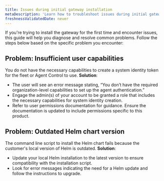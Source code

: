 ```yaml
---
title: Issues during initial gateway installation
metaDescription: 'Learn how to troubleshoot issues during initial gateway installation.'
freshnessValidatedDate: never
---
```


If you're trying to install the gateway for the first time and encounter issues, this guide will help you diagnose and resolve common problems. Follow the steps below based on the specific problem you encounter:

## Problem: Insufficient user capabilities
You do not have the necessary capabilities to create a system identity token for the fleet or Agent Control to use.
**Solution**:
- The user will see an error message stating, “You don’t have the required organization-level capabilities to set up the agent authentication.”
- Engage the admin(s) of your account to be granted a role that includes the necessary capabilities for system identity creation.
- Refer to user permissions documentation for guidance. Ensure the documentation is updated to include permissions specific to this product.

## Problem: Outdated Helm chart version
The command line script to install the Helm chart fails because the customer's local version of Helm is outdated.
**Solution**:
- Update your local Helm installation to the latest version to ensure compatibility with the installation script.
- Look for error messages indicating the need for a Helm update and follow the instructions to upgrade.

